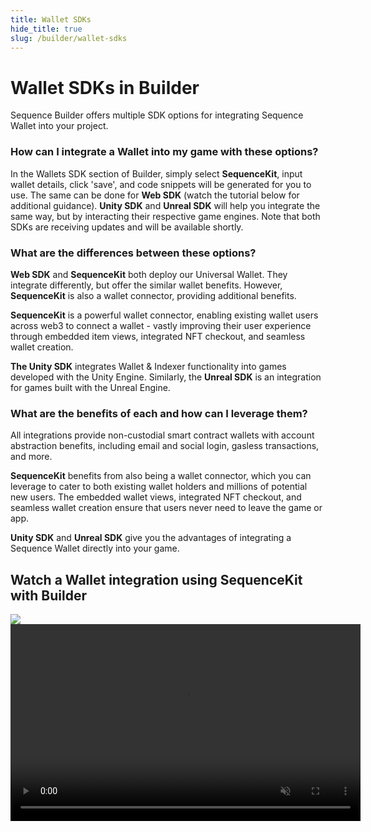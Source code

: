 ```yaml
---
title: Wallet SDKs
hide_title: true
slug: /builder/wallet-sdks
---
```


# Wallet SDKs in Builder
Sequence Builder offers multiple SDK options for integrating Sequence Wallet into your project.

### How can I integrate a Wallet into my game with these options?
In the Wallets SDK section of Builder, simply select **SequenceKit**, input wallet details, click 'save', and code snippets will be generated for you to use. The same can be done for **Web SDK** (watch the tutorial below for additional guidance). **Unity SDK** and **Unreal SDK** will help you integrate the same way, but by interacting their respective game engines. Note that both SDKs are receiving updates and will be available shortly.

### What are the differences between these options?
**Web SDK** and **SequenceKit** both deploy our Universal Wallet. They integrate differently, but offer the similar wallet benefits. However, **SequenceKit** is also a wallet connector, providing additional benefits.

**SequenceKit** is a powerful wallet connector, enabling existing wallet users across web3 to connect a wallet - vastly improving their user experience through embedded item views, integrated NFT checkout, and seamless wallet creation.

**The Unity SDK** integrates Wallet & Indexer functionality into games developed with the Unity Engine. Similarly, the **Unreal SDK** is an integration for games built with the Unreal Engine.

### What are the benefits of each and how can I leverage them?

All integrations provide non-custodial smart contract wallets with account abstraction benefits, including email and social login, gasless transactions, and more.

**SequenceKit** benefits from also being a wallet connector, which you can leverage to cater to both existing wallet holders and millions of potential new users. The embedded wallet views, integrated NFT checkout, and seamless wallet creation ensure that users never need to leave the game or app.

**Unity SDK** and **Unreal SDK** give you the advantages of integrating a Sequence Wallet directly into your game.

## Watch a Wallet integration using SequenceKit with Builder
<div class="video-container">
    <img class="preview-image" src="/img/builder/builder_deploy_contracts.png" />
    <video class="video-frame" width="560" height="315" controls muted src="/video/builder/04_Sequence_kit.mp4" type="video/mp4" />
</div>